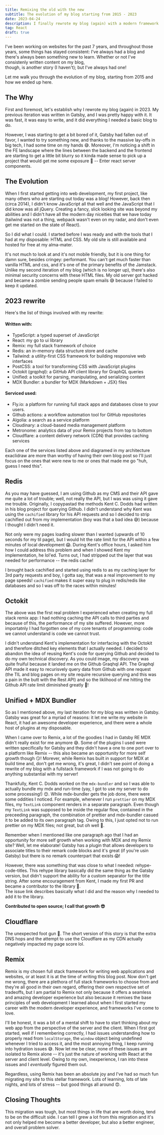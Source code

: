 ```yaml
---
title: Remixing the old with the new
subtitle: The evolution of my blog starting from 2015 - 2023
date: 2023-04-24
description: I finally rewrote my blog (again) with a modern framework
tag: React
draft: true
---
```


I've been working on websites for the past 7 years, and throughout those years,
some things has stayed consistent: I've always had a blog and there's always been
something new to learn. Whether or not I've consistenly written content on my blog,  
though, is another story (I haven't); but I've always had one!

Let me walk you through the evolution of my blog, starting from 2015 and how we
ended up here.

<InlineImage
  lazyLoadImage
  className="hover:scale-[1.15] transition-duration-500 transition-transform"
  containerClassName="mx-0 lg:mx-0"
  src="https://res.cloudinary.com/dinypqsgl/image/upload/v1682531788/blog/old-blog_gfjyll.png"
  alt="some thingy"
/>

## The Why

First and foremost, let's establish why I rewrote my blog (again) in 2023. My
previous iteration was written in <TextLink href="https://www.gatsbyjs.com/">Gatsby</TextLink>, and I was pretty
happy with it. It was fast, it was easy to write, and it did everything I needed
a basic blog to do.

However, I was starting to get a bit bored of it, Gatsby had fallen out of
favor, I wanted to try something new, and thanks to the massive lay-offs in big
tech, I had some time on my hands 😅. Moreover, I'm noticing a shift in the 
FE landscape where the lines between the backend and the frontend are starting to 
get a little bit blurry  so it kinda made sense to pick up a project that would get me 
some exposure 💨 -- <TextLink href="https://www.patterns.dev/posts/react-server-components">Enter react server components</TextLink>.

## The Evolution

When I first started getting into web development, my first project, like many others who are starting out today was a blog! 
However, back then (circa 2014), I didn't know JavaScript all that well and the JavaScript that I did know was all jQuery. 
Creating a fancy, slick looking site was beyond my abilities and I didn't have all the modern day niceities that we have today 
(tailwind was not a thing, webpack wasn't even on my radar, and don't even get me started on the state of React).

So I did what I could. I started before I was ready and with the tools that I had at my disposable: HTML and CSS. 
My old site is still available and hosted for free at my <TextLink href="https://www.sfu.ca/~tbains/old_site/html/home.html">alma-mater</TextLink>.

<LazyGiphy
  containerClassName='w-[50%] pb-[50%]'
  src="https://giphy.com/embed/qlKs0m0GxHN6ycbDmV"
  giphyAttributionSrc="https://giphy.com/gifs/pudgypenguins-aintmuch-aintmuchmoons-honnestworkmoon-qlKs0m0GxHN6ycbDmV"
/>

It's not much to look at and it's not mobile friendly, but it is one thing for damn sure, besides cringey: performant. 
You can't get much faster than vanilla HTML and css, and it's one of the primary benefits of the <TextLink href="https://jamstack.org/why-jamstack/">Jamstack</TextLink>.
Unlike my second iteration of my blog (which is no longer up), there's also minimal security concerns with these HTML files. 
My old server got hacked and became a zombie sending people spam emails 😅 because I failed to keep it updated.

## 2023 rewrite

Here's the list of things involved with my rewrite:

#### Written with:
- TypeScript: a typed superset of JavaScript
- React: my go to ui library
- Remix: my full stack framework of choice
- Redis: an in-memory data structure store and cache
- Tailwind: a utility-first CSS framework for building responsive web interfaces
- PostCSS: a tool for transforming CSS with JavaScript plugins
- Octokit (grqphql): a GitHub API client library for GraphQL queries
- Unified: a toolkit for parsing, manipulating, and serializing content
- MDX Bundler: a bundler for MDX (Markdown + JSX) files

#### Serviced used:
- Fly.io: a platform for running full stack apps and databases close to your users.
- Github actions: a workflow automation tool for GitHub repositories
- Algolia: a search as a service platform
- Cloudinary: a cloud-based media management platform
- Metronome: analytics data of your Remix projects from top to bottom
- Cloudflare: a content delivery network (CDN) that provides caching services


<InlineImage
  lazyLoadImage
  className="hover:scale-[1.15] transition-duration-500 transition-transform"
  containerClassName="mx-0 lg:mx-0"
  src="https://res.cloudinary.com/dinypqsgl/image/upload/v1689464313/blog/arch_rkhewd.png"
  alt="Archtitecture diagram from excalidraw for taranveerbains.ca"
/>

Each one of the services listed above and diagramed in my architecture exaclidraw are more than worthy of having their own blog post 
so I'll just focus on the ones that were new to me or ones that made me go "huh, guess I need this".

## Redis

As you may have guessed, I am using Github as my CMS and their API gave me quite a lot of trouble; well, not really the API, 
but I was was using it gave me trouble. Originally, I copypastad the methods Kent C. Dodds 
had written in his blog project for querying Github. I didn't understand why Kent was using the `cachified` 
library for his API requests and so I decided to strip cachified out from my implementation (boy was that a bad idea 😅) 
because I thought I didn't need it.

Not only were my pages loading slower than I wanted (upwards of 10 seconds for my til page), 
but I would hit the rate limit for the API within a few minutes of local development 😱. 
During Kent's office hours, I asked him how I could address this problem and when I showed Kent my implementation, 
he lol'ed. Turns out, I had stripped out the layer that was needed for performance -- the redis cache!

I brought back cachified and started using redis to as my caching layer for 3rd party requests and boy, I gotta say, 
that was a real improvement to my page speeds! `cachified` makes it super easy to plug in redis/redis like databases 
and so I was off to the races within minutes!

## Octokit

The above was the first real problem I experienced when creating my full stack remix app: I had nothing caching 
the API calls to third parties and because of this, the performance of my site suffered. However, more importatnly 
I had forgotten one of my core tenants of programming: code we cannot understand is code we cannot trust.

I didn't understand Kent's implementation for interfacing with the Octokit and therefore ditched key elements that 
I actually needed. I decided to abandon the idea of reusing Kent's code for querying Github and decided to do my own 
technical discovery. As you could image, my discovery was quite fruiful because it landed me on the Github Graqhql API. 
The Graphql API made it easy to recurisvely query data from Github with one request (the TIL and blog pages on my site 
require recursive querying and this was a pain in the butt with the Rest API) and so the liklihood of me hitting the Github 
API rate limit diminished greatly 🎉!

## Unified + MDX Bundler
So as I mentioned above, my last iteration for my blog was written in Gatsby. Gatsby was great for a myriad of reasons: 
it let me write my website in React, it had an awesome developer experience, and there were a whole host of plugins at my disposable.

When I came over to Remix, a lot of the goodies I had in Gatsby RE MDX didn't really exist for me anymore 😅. Some of the plugins 
I used were written specifically for Gatsby and they didn't have a one to one port over to a platform like Remix -- this also 
became an opportunity for more self growth though 😏! 
Morever, while Remix has <TextLink href="https://github.com/kentcdodds/mdx-bundler">built in support for MDX</TextLink> 
at build time and, don't get me wrong, it's great, I didn't see point of doing a rewrite of my blog with a fullstack 
framework if I was not going to do anything substantial with my server!

Thankfully, Kent C. Dodds worked on the `mdx-bundler` and so I was able to actually bundle my mdx and run-time 
(yay, I got to use my server to do some processing!) 😊. While mdx-bundler gets the job done, there were some oddities I noticed. 
For example, whenever I run `prettier` on my MDX files, my `TextLink` component renders in a separate paragraph. 
Even though my `TextLink` was supposed to be inside the regular flow, contained in the preceeding paragraph, 
the combination of prettier and mdx-bundler casued it to be added to its own paragraph tag. 
Owing to this, I just opted not to run prettier on my MDX files; not great, but oh well 🤷.

Remember when I mentioned like one paragraph ago that I had an opportunity for more self growth when working 
with MDX and my Remix site? Well, let me elaborate! <TextLink href="https://www.gatsbyjs.com/plugins/gatsby-remark-code-titles/">Gatsby</TextLink> 
has a plugin that allows developers to associate titles 
to their remark code blocks and it's great (if you're usin Gatsby) but there is no remark counterpart that exists 😱!

However, there was something that was close to what I needed: <TextLink href="https://github.com/rockchalkwushock/rehype-code-titles">rehype-code-titles</TextLink>.
This rehype library basically did the same thing as the Gatsby version, but didn't support the ability for a custom separator for the title string. 
After some encouragement from Kent, I made my first PR and became a contributor to the library 🎉.  
The issue link describes basically what I did and the reason why I needed to add it to the library. 

**Contributed to open source; I call that growth 😎**

## Cloudflare

The unexpected foot gun 🤣. The short version of this story is that the extra DNS hops and the attempt to use the Cloudflare as my CDN
actually negatively impacted my page score lol.

## Remix

Remix is my chosen full stack framework for writing web applications and websites, or at least it is at the time of writing this blog post. 
Now don't get me wrong, there are a plethora of full stack frameworks to choose from and they're all good in their own regard, 
offering their own respective set of tradeoffs, but I am partial to Remix not only because it offers a seamless and amazing developer 
experience but also because it remixes the base principles of web development I learned about when I first started my career with 
the modern developer experience, and frameworks I've come to love.  

I'll be honest, it was a bit of a mental shift to have to start thinking about my web app from the perspective of the server and the client. 
When I first got started, well if I remembering correctly, I had issues understanding how to properly read from `localStorage`, 
the `window` object being undefined whenever I tried to access it, and the most annoying thing, I keep running into hydration issues 😅. 
Now let me be clear, none of these issues are isolated to Remix alone -- it's just the nature of working with React at the server and client level. 
Owing to my own, inexperience, I ran into these issues and I _eventually_ figured them out. 

Regardless, using Remix has been an absolute joy and I've had so much fun migrating my site to this stellar framework. Lots of learning, lots of 
late nights, and lots of stress -- but good things all around 😍.

## Closing Thoughts

This migration was tough, but most things in life that are worth doing, tend to be on the difficult side. I can tell I grew a lot from this migration 
and it's not only helped me become a better developer, but also a better engineer, and overall problem solver.

